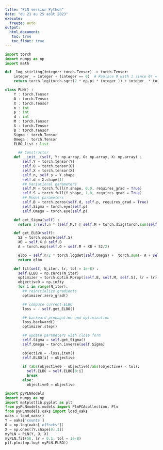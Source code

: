 ```yaml
---
title: "PLN version Python"
date: "du 21 au 25 août 2023"
execute:    
  freeze: auto
output: 
  html_document:
   toc: true
   toc_float: true
---
```



```python
import torch
import numpy as np
import math

def _log_stirling(integer: torch.Tensor) -> torch.Tensor:
    integer_ = integer + (integer == 0)  # Replace 0 with 1 since 0! = 1!
    return torch.log(torch.sqrt(2 * np.pi * integer_)) + integer_ * torch.log(integer_ / math.exp(1))

class PLN() :
    Y : torch.Tensor
    O : torch.Tensor
    X : torch.Tensor
    n : int
    p : int
    d : int
    M : torch.Tensor
    S : torch.Tensor
    B : torch.Tensor
    Sigma : torch.Tensor
    Omega : torch.Tensor
    ELBO_list : list

      ## Constructor
    def __init__(self, Y: np.array, O: np.array, X: np.array) : 
        self.Y = torch.tensor(Y)
        self.O = torch.tensor(O)
        self.X = torch.tensor(X)
        self.n, self.p = Y.shape
        self.d = X.shape[1]
        ## Variational parameters
        self.M = torch.full(Y.shape, 0.0, requires_grad = True)
        self.S = torch.full(Y.shape, 1.0, requires_grad = True)
        ## Model parameters
        self.B = torch.zeros(self.d, self.p, requires_grad = True)
        self.Sigma = torch.eye(self.p)
        self.Omega = torch.eye(self.p)

    def get_Sigma(self) :
      return 1/self.n * (self.M.T @ self.M + torch.diag(torch.sum(self.S**2, dim = 0)))

    def get_ELBO(self): 
      S2 = torch.square(self.S)
      XB = self.X @ self.B
      A = torch.exp(self.O + self.M + XB + S2/2)

      elbo = self.n/2 * torch.logdet(self.Omega) +  torch.sum(- A + self.Y * (self.O + self.M + XB) + .5 * torch.log(S2)) - .5 * torch.trace(self.M.T @ self.M + torch.diag(torch.sum(S2, dim = 0)) @ self.Omega) + .5 * self.n * self.p  - torch.sum(_log_stirling(self.Y))
      return elbo

    def fit(self, N_iter, lr, tol = 1e-8) :
      self.ELBO = np.zeros(N_iter)
      optimizer = torch.optim.Rprop([self.B, self.M, self.S], lr = lr)
      objective0 = np.infty
      for i in range(N_iter):
        ## reinitialize gradients
        optimizer.zero_grad()

        ## compute current ELBO
        loss = - self.get_ELBO()

        ## backward propagation and optimization
        loss.backward()
        optimizer.step()

        ## update parameters with close form
        self.Sigma = self.get_Sigma()
        self.Omega = torch.inverse(self.Sigma)

        objective = -loss.item()
        self.ELBO[i] = objective
        
        if (abs(objective0 - objective)/abs(objective) < tol):
          self.ELBO = self.ELBO[0:i]
          break
        else:
          objective0 = objective
```


```python
import pyPLNmodels
import numpy as np
import matplotlib.pyplot as plt
from pyPLNmodels.models import PlnPCAcollection, Pln
from pyPLNmodels.oaks import load_oaks
oaks = load_oaks()
Y = oaks['counts']
O = np.log(oaks['offsets'])
X = np.ones([Y.shape[0],1])
myPLN = PLN(Y, O, X)
myPLN.fit(50, lr = 0.1, tol = 1e-8)
plt.plot(np.log(-myPLN.ELBO))
```

